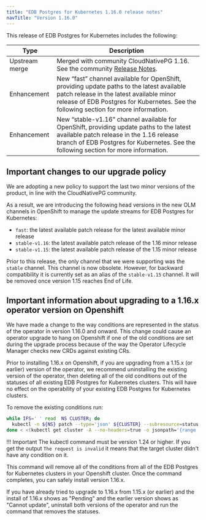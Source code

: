 ```yaml
---
title: "EDB Postgres for Kubernetes 1.16.0 release notes"
navTitle: "Version 1.16.0"
---
```


This release of EDB Postgres for Kubernetes includes the following:

|      Type      |                                                                                  Description                                                                                   |
| -------------- | ------------------------------------------------------------------------------------------------------------------------------------------------------------------------------ |
| Upstream merge | Merged with community CloudNativePG 1.16. See the community [Release Notes](https://cloudnative-pg.io/documentation/1.16/release_notes/#version-1160).                                    |
| Enhancement    | New “fast” channel available for OpenShift, providing update paths to the latest available patch release in the latest available minor release of EDB Postgres for Kubernetes. See the following section for more information.|
| Enhancement    | New “stable-v1.16” channel available for OpenShift, providing update paths to the latest available patch release in the 1.16 release branch of EDB Postgres for Kubernetes. See the following section for more information.   |


## Important changes to our upgrade policy
We are adopting a new policy to support the last two minor versions of the product, in line with the CloudNativePG community.

As a result, we are introducing the following head versions in the new OLM channels in OpenShift to manage the update streams for EDB Postgres for Kubernetes:

* `fast`: the latest available patch release for the latest available minor release
* `stable-v1.16`: the latest available patch release of the 1.16 minor release
* `stable-v1.15`: the latest available patch release of the 1.15 minor release

Prior to this release, the only channel that we were supporting was the `stable` channel. This channel is now obsolete. However, for backward compatibility it is currently set as an alias of the `stable-v1.15` channel. It will be removed once version 1.15 reaches End of Life.

## Important information about upgrading to a 1.16.x operator version on Openshift

We have made a change to the way conditions are represented in the status of
the operator in version 1.16.0 and onward. This change could cause an operator
upgrade to hang on Openshift if one of the old conditions are set during the
upgrade process because of the way the Operator Lifecycle Manager checks new
CRDs against existing CRs.

Prior to installing 1.16.x on Openshift, if you are upgrading from a 1.15.x (or
earlier) version of the operator, we recommend uninstalling the existing
version of the operator, then deleting all of the old conditions out of the
statuses of all existing EDB Postgres for Kubernetes clusters.
This will have no effect on the operability of your existing EDB Postgres for
Kubernetes clusters.

To remove the existing conditions run:

```bash
while IFS=' ' read  NS CLUSTER; do
  kubectl -n ${NS} patch --type='json' ${CLUSTER} --subresource=status -p='[{"op": "remove", "path": "/status/conditions"}]';
done < <(kubectl get cluster -A --no-headers=true -o jsonpath='{range .items[*]}{.metadata.namespace}{" cluster/"}{.metadata.name}{"\n"}{end}')
```

!!! Important
    The kubectl command must be version 1.24 or higher.
    If you get the output `The request is invalid` it means that the target cluster
    didn't have any condition on it.

This command will remove all of the conditions from all of the EDB Postgres for
Kubernetes clusters in your Openshift cluster.
Once the command completes, you can safely install version 1.16.x.

If you have already tried to upgrade to 1.16.x from 1.15.x (or earlier) and
the install of 1.16.x shows as "Pending" and the earlier version shows as
"Cannot update", uninstall both versions of the operator and
run the command that removes the statuses.
